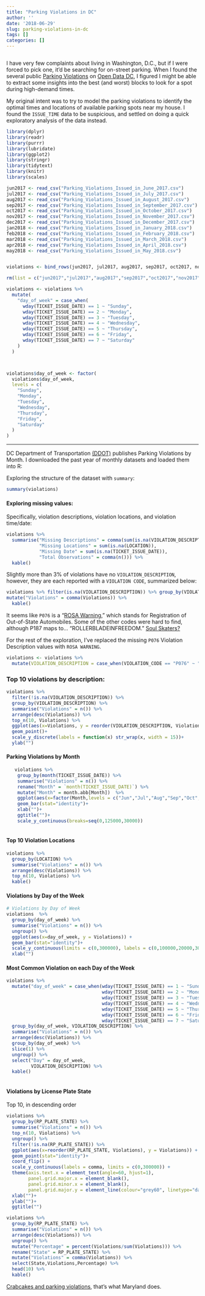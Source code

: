 ```yaml
---
title: "Parking Violations in DC"
author: ''
date: '2018-06-29'
slug: parking-violations-in-dc
tags: []
categories: []
---
```


```r

```

I have very few complaints about living in Washington, D.C., but if I were forced to pick one, it'd be searching for on-street parking. When I found the several public [Parking Violations](http://opendata.dc.gov/datasets?q=Parking%20Violations&sort=-updatedAt) on [Open Data DC](http://opendata.dc.gov/), I figured I might be able to extract some insights into the best (and worst) blocks to look for a spot during high-demand times.

My original intent was to try to model the parking violations to identify the optimal times and locations of available parking spots near my house. I found the `ISSUE_TIME` data to be suspicious, and settled on doing a quick exploratory analysis of the data instead.

```r
library(dplyr)
library(readr)
library(purrr)
library(lubridate)
library(ggplot2)
library(stringr)
library(tidytext)
library(knitr)
library(scales)

jun2017 <- read_csv("Parking_Violations_Issued_in_June_2017.csv")
jul2017 <- read_csv("Parking_Violations_Issued_in_July_2017.csv")
aug2017 <- read_csv("Parking_Violations_Issued_in_August_2017.csv")
sep2017 <- read_csv("Parking_Violations_Issued_in_September_2017.csv")
oct2017 <- read_csv("Parking_Violations_Issued_in_October_2017.csv")
nov2017 <- read_csv("Parking_Violations_Issued_in_November_2017.csv")
dec2017 <- read_csv("Parking_Violations_Issued_in_December_2017.csv")
jan2018 <- read_csv("Parking_Violations_Issued_in_January_2018.csv")
feb2018 <- read_csv("Parking_Violations_Issued_in_February_2018.csv")
mar2018 <- read_csv("Parking_Violations_Issued_in_March_2018.csv")
apr2018 <- read_csv("Parking_Violations_Issued_in_April_2018.csv")
may2018 <- read_csv("Parking_Violations_Issued_in_May_2018.csv")


violations <- bind_rows(jun2017, jul2017, aug2017, sep2017, oct2017, nov2017, dec2017, jan2018, feb2018, mar2018, apr2018, may2018)

rm(list = c("jun2017","jul2017","aug2017","sep2017","oct2017","nov2017", "dec2017", "jan2018", "feb2018", "mar2018", "apr2018", "may2018"))

violations <- violations %>%
  mutate(
    "day_of_week" = case_when(
      wday(TICKET_ISSUE_DATE) == 1 ~ "Sunday",
      wday(TICKET_ISSUE_DATE) == 2 ~ "Monday",
      wday(TICKET_ISSUE_DATE) == 3 ~ "Tuesday",
      wday(TICKET_ISSUE_DATE) == 4 ~ "Wednesday",
      wday(TICKET_ISSUE_DATE) == 5 ~ "Thursday",
      wday(TICKET_ISSUE_DATE) == 6 ~ "Friday",
      wday(TICKET_ISSUE_DATE) == 7 ~ "Saturday"
    )
  )



violations$day_of_week <- factor(
  violations$day_of_week,
  levels = c(
    "Sunday",
    "Monday",
    "Tuesday",
    "Wednesday",
    "Thursday",
    "Friday",
    "Saturday"
  )
)
```

------

DC Department of Transportation [(DDOT)](http://ddot.dc.gov/) publishes Parking Violations by Month. I downloaded the past year of monthly datasets and loaded them into R:


Exploring the structure of the dataset with  `summary`:
```r
summary(violations)
```

#### Exploring missing values:  
Specifically, violation descriptions, violation locations, and violation time/date:

```r
violations %>% 
  summarise("Missing Descriptions" = comma(sum(is.na(VIOLATION_DESCRIPTION))),
            "Missing Locations" = sum(is.na(LOCATION)),
            "Missing Date" = sum(is.na(TICKET_ISSUE_DATE)),
            "Total Observations" = comma(n())) %>% 
  kable()
```


Slightly more than 3% of violations have no `VIOLATION_DESCRIPTION`, however, they are each reported with a `VIOLATION CODE`, summarized below:  

```r
violations %>% filter(is.na(VIOLATION_DESCRIPTION)) %>% group_by(VIOLATION_CODE) %>% summarise("Violations" = n()) %>% arrange(desc(Violations)) %>%
mutate("Violations" = comma(Violations)) %>% 
  kable()
```

It seems like `P076` is a "[ROSA Warning,](https://dmv.dc.gov/sites/default/files/dc/sites/dmv/publication/attachments/AdjudicationDispositionRptJan2011.pdf)" which stands for Registration of Out-of-State Automobiles. Some of the other codes were hard to find, although P187 maps to... "ROLLERBLADEINFREEDOM." [Soul Skaters?](https://www.imdb.com/title/tt0162212/) 

For the rest of the exploration, I've replaced the missing `P076` Violation Description values with `ROSA WARNING`. 
```r
violations <- violations %>% 
  mutate(VIOLATION_DESCRIPTION = case_when(VIOLATION_CODE == "P076" ~ "ROSA WARNING", TRUE ~ VIOLATION_DESCRIPTION))
```

### Top 10 violations by description:  
```r
violations %>% 
  filter(!is.na(VIOLATION_DESCRIPTION)) %>% 
  group_by(VIOLATION_DESCRIPTION) %>%
  summarise("Violations" = n()) %>% 
  arrange(desc(Violations)) %>% 
  top_n(10, Violations) %>% 
  ggplot(aes(x=Violations, y = reorder(VIOLATION_DESCRIPTION, Violations))) +
  geom_point()+
  scale_y_discrete(labels = function(x) str_wrap(x, width = 15))+
  ylab("")
```

#### Parking Violations by Month
```r
   violations %>% 
    group_by(month(TICKET_ISSUE_DATE)) %>%
    summarise("Violations" = n()) %>% 
    rename("Month" = `month(TICKET_ISSUE_DATE)`) %>% 
    mutate("Month" = month.abb[Month])  %>% 
    ggplot(aes(x=factor(Month,levels = c("Jun","Jul","Aug","Sep","Oct","Nov","Dec","Jan","Feb","Mar","Apr", "May")), y=Violations))+
    geom_bar(stat="identity")+
    xlab("")+
    ggtitle("")+
    scale_y_continuous(breaks=seq(0,125000,30000))
  
```

#### Top 10 Violation Locations
```r
violations %>% 
  group_by(LOCATION) %>% 
  summarise("Violations" = n()) %>% 
  arrange(desc(Violations)) %>% 
  top_n(10, Violations) %>% 
  kable()
```

#### Violations by Day of the Week
```r
# Violations by Day of Week
violations  %>% 
  group_by(day_of_week) %>% 
  summarise("Violations" = n()) %>% 
  ungroup() %>% 
  ggplot(aes(x=day_of_week, y = Violations)) +
  geom_bar(stat="identity")+
  scale_y_continuous(limits = c(0,300000), labels = c(0,100000,20000,30000)) +
  xlab("")
```

#### Most Common Violation on each Day of the Week
```r

violations %>% 
  mutate("day_of_week" = case_when(wday(TICKET_ISSUE_DATE) == 1 ~ "Sunday",
                                   wday(TICKET_ISSUE_DATE) == 2 ~ "Monday",
                                   wday(TICKET_ISSUE_DATE) == 3 ~ "Tuesday",
                                   wday(TICKET_ISSUE_DATE) == 4 ~ "Wednesday",
                                   wday(TICKET_ISSUE_DATE) == 5 ~ "Thursday",
                                   wday(TICKET_ISSUE_DATE) == 6 ~ "Friday",
                                   wday(TICKET_ISSUE_DATE) == 7 ~ "Saturday")) %>% 
  group_by(day_of_week, VIOLATION_DESCRIPTION) %>% 
  summarise("Violations" = n()) %>% 
  arrange(desc(Violations)) %>% 
  group_by(day_of_week) %>% 
  slice(1) %>% 
  ungroup() %>% 
  select("Day" = day_of_week,
         VIOLATION_DESCRIPTION) %>% 
  kable()
 
```

#### Violations by License Plate State
Top 10, in descending order 
```r
violations %>% 
  group_by(RP_PLATE_STATE) %>% 
  summarise("Violations" = n()) %>% 
  top_n(10, Violations) %>% 
  ungroup() %>% 
  filter(!is.na(RP_PLATE_STATE)) %>% 
  ggplot(aes(x=reorder(RP_PLATE_STATE, Violations), y = Violations)) +
  geom_point(stat="identity")+
  coord_flip() +
  scale_y_continuous(labels = comma, limits = c(0,300000)) +
  theme(axis.text.x = element_text(angle=60, hjust=1),
        panel.grid.major.x = element_blank(), 
        panel.grid.minor.x = element_blank(),
        panel.grid.major.y = element_line(colour="grey60", linetype="dashed"))+
  xlab("")+
  ylab("")+
  ggtitle("")

```

```r
violations %>% 
  group_by(RP_PLATE_STATE) %>% 
  summarise("Violations" = n()) %>% 
  arrange(desc(Violations)) %>%
  ungroup() %>%  
  mutate("Percentage" = percent(Violations/sum(Violations))) %>% 
  rename("State" = RP_PLATE_STATE) %>% 
  mutate("Violations" = comma(Violations)) %>% 
  select(State,Violations,Percentage) %>% 
  head(10) %>% 
  kable()
```

[Crabcakes and parking violations](https://www.imdb.com/title/tt0396269/quotes/qt0329784), that's what Maryland does.
